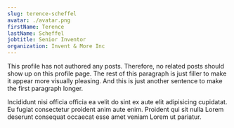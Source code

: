 ```yaml
---
slug: terence-scheffel
avatar: ./avatar.png
firstName: Terence
lastName: Scheffel
jobtitle: Senior Inventor
organization: Invent & More Inc
---
```


This profile has not authored any posts. Therefore, no related posts should show
up on this profile page. The rest of this paragraph is just filler to make it
appear more visually pleasing. And this is just another sentence to make the
first paragraph longer.

Incididunt nisi officia officia ea velit do sint ex aute elit adipisicing
cupidatat. Eu fugiat consectetur proident anim aute enim. Proident qui sit nulla
Lorem deserunt consequat occaecat esse amet veniam Lorem ut pariatur.
